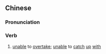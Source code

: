 {{also|赶不上}}
==Chinese==
{{zh-forms|s=赶不上|type=12}}

===Pronunciation===
{{zh-pron
|m=gǎn 不shàng
|cat=v
}}

===Verb===
{{zh-verb}}

# [[unable]] to [[overtake]]; [[unable]] to [[catch]] [[up]] [[with]]